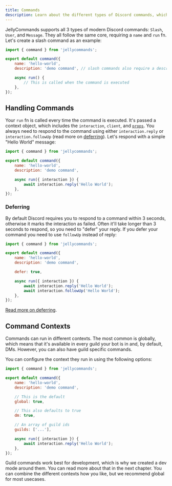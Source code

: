 ```yaml
---
title: Commands
description: Learn about the different types of Discord commands, which include slash, user, and message.
---
```


JellyCommands supports all 3 types of modern Discord commands: `Slash`, `User`, and `Message`. They all follow the same core, requiring a `name` and `run` fn. Let's create a slash command as an example:

```js
import { command } from 'jellycommands';

export default command({
	name: 'hello-world',
	description: 'demo command', // slash commands also require a description

	async run() {
		// This is called when the command is executed
	},
});
```

## Handling Commands

Your `run` fn is called every time the command is executed. It's passed a context object, which includes the `interaction`, `client`, and [`props`](/components/props). You always need to respond to the command using either `interaction.reply` or `interaction.followUp` (read more on [deferring](#deferring)). Let's respond with a simple "Hello World" message:

```js {7-9}
import { command } from 'jellycommands';

export default command({
	name: 'hello-world',
	description: 'demo command',

	async run({ interaction }) {
		await interaction.reply('Hello World');
	},
});
```

### Deferring

By default Discord requires you to respond to a command within 3 seconds, otherwise it marks the interaction as failed. Often it'll take longer than 3 seconds to respond, so you need to "defer" your reply. If you defer your command you need to use `followUp` instead of reply:

```js {7,11} ins="followUp" del="reply"
import { command } from 'jellycommands';

export default command({
	name: 'hello-world',
	description: 'demo command',

	defer: true,

	async run({ interaction }) {
		await interaction.reply('Hello World');
		await interaction.followUp('Hello World');
	},
});
```

[Read more on deferring](/components/deferring).

## Command Contexts

Commands can run in different contexts. The most common is globally, which means that it's available in every guild your bot is in and, by default, DMs. However, you can also have guild specific commands.

You can configure the context they run in using the following options:

```js {7-8,10-11,13-14}
import { command } from 'jellycommands';

export default command({
	name: 'hello-world',
	description: 'demo command',

	// This is the default
	global: true,

	// This also defaults to true
	dm: true,

	// An array of guild ids
	guilds: ['...'],

	async run({ interaction }) {
		await interaction.reply('Hello World');
	},
});
```

Guild commands work best for development, which is why we created a dev mode around them. You can read more about that in the next chapter. You can combine the different contexts how you like, but we recommend global for most usecases.
